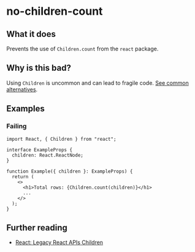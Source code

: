 # no-children-count

## What it does

Prevents the use of `Children.count` from the `react` package.

## Why is this bad?

Using `Children` is uncommon and can lead to fragile code. [See common alternatives](https://react.dev/reference/react/Children#alternatives).

## Examples

### Failing

```tsx
import React, { Children } from "react";

interface ExampleProps {
  children: React.ReactNode;
}

function Example({ children }: ExampleProps) {
  return (
    <>
      <h1>Total rows: {Children.count(children)}</h1>
      ...
    </>
  );
}
```

## Further reading

- [React: Legacy React APIs Children](https://react.dev/reference/react/Children)
